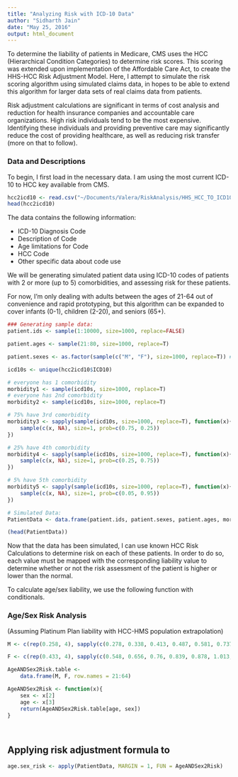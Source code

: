 ```yaml
---
title: "Analyzing Risk with ICD-10 Data"
author: "Sidharth Jain"
date: "May 25, 2016"
output: html_document
---
```


To determine the liability of patients in Medicare, CMS uses the HCC (Hierarchical Condition Categories) to determine risk scores.  This scoring was extended upon implementation of the Affordable Care Act, to create the HHS-HCC Risk Adjustment Model.  Here, I attempt to simulate the risk scoring algorithm using simulated claims data, in hopes to be able to extend this algorithm for larger data sets of real claims data from patients.  

Risk adjustment calculations are significant in terms of cost analysis and reduction for health insurance companies and accountable care organizations.  High risk individuals tend to be the most expensive.  Identifying these individuals and providing preventive care may significantly reduce the cost of providing healthcare, as well as reducing risk transfer (more on that to follow).


### Data and Descriptions

To begin, I first load in the necessary data.  I am using the most current ICD-10 to HCC key available from CMS.  

```r
hcc2icd10 <- read.csv("~/Documents/Valera/RiskAnalysis/HHS_HCC_TO_ICD10.csv")
head(hcc2icd10)
```

The data contains the following information: 

- ICD-10 Diagnosis Code
- Description of Code
- Age limitations for Code
- HCC Code
- Other specific data about code use

We will be generating simulated patient data using ICD-10 codes of patients with 2 or more (up to 5)  comorbidities, and assessing risk for these patients.

For now, I'm only dealing with adults between the ages of 21-64 out of convenience and rapid prototyping, but this algorithm can be expanded to cover infants (0-1), children (2-20), and seniors (65+).

```r
### Generating sample data:
patient.ids <- sample(1:10000, size=1000, replace=FALSE)

patient.ages <- sample(21:80, size=1000, replace=T)

patient.sexes <- as.factor(sample(c("M", "F"), size=1000, replace=T)) # 1 if male, 2 if female

icd10s <- unique(hcc2icd10$ICD10)

# everyone has 1 comorbidity
morbidity1 <- sample(icd10s, size=1000, replace=T)  
# everyone has 2nd comorbidity
morbidity2 <- sample(icd10s, size=1000, replace=T) 

# 75% have 3rd comorbidity
morbidity3 <- sapply(sample(icd10s, size=1000, replace=T), function(x){
    sample(c(x, NA), size=1, prob=c(0.75, 0.25))
})

# 25% have 4th comorbidity
morbidity4 <- sapply(sample(icd10s, size=1000, replace=T), function(x){
    sample(c(x, NA), size=1, prob=c(0.25, 0.75))
})

# 5% have 5th comorbidity
morbidity5 <- sapply(sample(icd10s, size=1000, replace=T), function(x){
    sample(c(x, NA), size=1, prob=c(0.05, 0.95))
})

# Simulated Data:
PatientData <- data.frame(patient.ids, patient.sexes, patient.ages, morbidity1, morbidity2, morbidity3, morbidity4, morbidity5)

(head(PatientData))
```

Now that the data has been simulated, I can use known HCC Risk Calculations to determine risk on each of these patients.  In order to do so, each value must be mapped with the corresponding liability value to determine whether or not the risk assessment of the patient is higher or lower than the normal.

To calculate age/sex liability, we use the following function with conditionals.

### Age/Sex Risk Analysis
(Assuming Platinum Plan liability with HCC-HMS population extrapolation)
```r
M <- c(rep(0.258, 4), sapply(c(0.278, 0.338, 0.413, 0.487, 0.581, 0.737, 0.863, 1.028), rep, 5))

F <- c(rep(0.433, 4), sapply(c(0.548, 0.656, 0.76, 0.839, 0.878, 1.013, 1.054, 1.156), rep, 5))

AgeANDSex2Risk.table <-
    data.frame(M, F, row.names = 21:64)

AgeANDSex2Risk <- function(x){
    sex <- x[2]
    age <- x[3]
    return(AgeANDSex2Risk.table[age, sex])
}




```


## Applying risk adjustment formula to 
```r
age.sex_risk <- apply(PatientData, MARGIN = 1, FUN = AgeANDSex2Risk)


```


